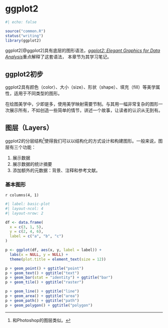 # ggplot2

```r
#| echo: false

source("common.R")
status("writing")
library(ggplot2)
```

ggplot2[@ggplot2]具有底层的图形语法，[*ggplot2: Elegant Graphics for Data Analysis*](https://ggplot2-book.org/)重点解释了这套语法，
本章节为其学习笔记。

## ggplot2初步

ggplot2具有颜色（color）、大小（size）、形状（shape）、填充（fill）等美学属性，适用于不同类型的图形。

在绘图美学中，少即是多，使用美学映射需要节制。与其用一幅非常复杂的图形一次展示所有，不如创造一些简单的情节，讲述一个故事，让读者的认识从无到有。

## 图层（Layers）

ggplot2的分层结构[^layers]使得我们可以以结构化的方式设计和构建图形。一般来说，图层有三个功能：

[^layers]: 和Photoshop的图层类似。

1. 展示数据
1. 展示数据的统计摘要
1. 添加额外的元数据：背景、注释和参考文献。

### 基本图形

`r columns(4, 1)`
```r
#| label: basic-plot
#| layout-ncol: 4
#| layout-nrow: 2

df <- data.frame(
  x = c(3, 1, 5),
  y = c(2, 4, 6),
  label = c("a", "b", "c")
)

p <- ggplot(df, aes(x, y, label = label)) +
  labs(x = NULL, y = NULL) +
  theme(plot.title = element_text(size = 12))

p + geom_point() + ggtitle("point")
p + geom_text() + ggtitle("text")
p + geom_bar(stat = "identity") + ggtitle("bar")
p + geom_tile() + ggtitle("raster")

p + geom_line() + ggtitle("line")
p + geom_area() + ggtitle("area")
p + geom_path() + ggtitle("path")
p + geom_polygon() + ggtitle("polygon")
```


